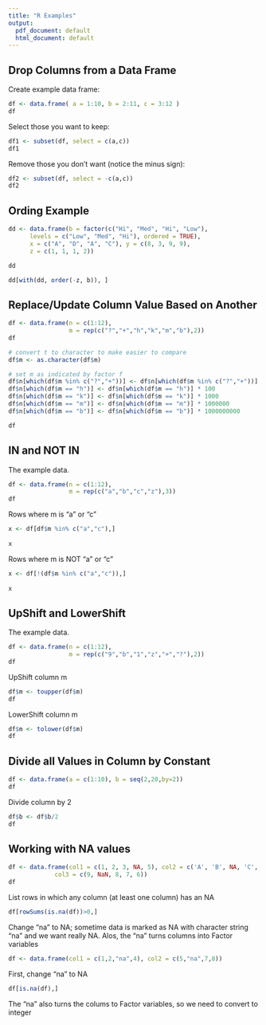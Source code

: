 ```yaml
---
title: "R Examples"
output:
  pdf_document: default
  html_document: default
---
```


## Drop Columns from a Data Frame

Create example data frame:

```r
df <- data.frame( a = 1:10, b = 2:11, c = 3:12 )
df
```

Select those you want to keep:

```r
df1 <- subset(df, select = c(a,c))
df1
```

Remove those you don't want (notice the minus sign):

```r
df2 <- subset(df, select = -c(a,c))
df2
```

## Ording Example

```r
dd <- data.frame(b = factor(c("Hi", "Med", "Hi", "Low"), 
      levels = c("Low", "Med", "Hi"), ordered = TRUE),
      x = c("A", "D", "A", "C"), y = c(8, 3, 9, 9),
      z = c(1, 1, 1, 2))

dd
```

```r
dd[with(dd, order(-z, b)), ]
```

## Replace/Update Column Value Based on Another

```r
df <- data.frame(n = c(1:12),
                 m = rep(c("?","+","h","k","m","b"),2))
df
```


```r
# convert t to character to make easier to compare
df$m <- as.character(df$m)

# set m as indicated by factor f
df$n[which(df$m %in% c("?","+"))] <- df$n[which(df$m %in% c("?","+"))] * 1
df$n[which(df$m == "h")] <- df$n[which(df$m == "h")] * 100
df$n[which(df$m == "k")] <- df$n[which(df$m == "k")] * 1000
df$n[which(df$m == "m")] <- df$n[which(df$m == "m")] * 1000000
df$n[which(df$m == "b")] <- df$n[which(df$m == "b")] * 1000000000

df
```

## IN and NOT IN

The example data.

```r
df <- data.frame(n = c(1:12),
                 m = rep(c("a","b","c","z"),3))
df
```

Rows where m is "a" or "c"

```r
x <- df[df$m %in% c("a","c"),]
 
x  
```

Rows where m is NOT "a" or "c"

```r
x <- df[!(df$m %in% c("a","c")),]
 
x  
```

## UpShift and LowerShift

The example data.

```r
df <- data.frame(n = c(1:12),
                 m = rep(c("9","b","1","z","+","?"),2))
df
```

UpShift column m

```r
df$m <- toupper(df$m)
df
```

LowerShift column m

```r
df$m <- tolower(df$m)
df
```

## Divide all Values in Column by Constant

```r
df <- data.frame(a = c(1:10), b = seq(2,20,by=2))
df
```

Divide column by 2

```r
df$b <- df$b/2
df
```

## Working with NA values

```r
df <- data.frame(col1 = c(1, 2, 3, NA, 5), col2 = c('A', 'B', NA, 'C', 'D'),
             col3 = c(9, NaN, 8, 7, 6))
df
```

List rows in which any column (at least one column) has an NA

```r
df[rowSums(is.na(df))>0,]
```

Change "na" to NA; sometime data is marked as NA with character string "na"
and we want really NA. Alos, the "na" turns columns into Factor variables

```r
df <- data.frame(col1 = c(1,2,"na",4), col2 = c(5,"na",7,8))
```

First, change "na" to NA

```r
df[is.na(df),]
```

The "na" also turns the colums to Factor variables, so we need to convert to integer